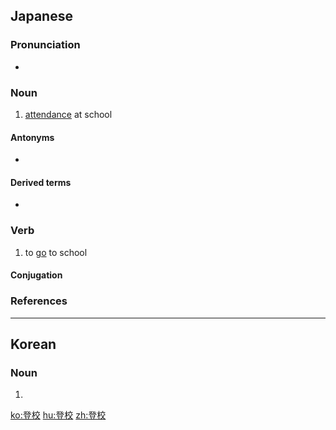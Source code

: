 ==Japanese==
{{ja-kanjitab|とう|こう|yomi=o}}

===Pronunciation===
* {{ja-pron|とうこう|y=o|acc=0|acc_ref=NHK}}

===Noun===
{{ja-noun|とうこう}}

# [[attendance]] at school

====Antonyms====
* {{ja-r|下校|げこう}}

====Derived terms====
* {{ja-r|不登校|ふとうこう}}

===Verb===
{{ja-verb-suru|tr=intrans|とうこう}}

# to [[go]] to school

====Conjugation====
{{ja-suru|とうこう}}

===References===
<references/>
----
==Korean==
{{ko-hanjatab}}

===Noun===
{{ko-noun|hj|hangeul=등교}}

# {{hanja form of|등교}}

[[ko:登校]]
[[hu:登校]]
[[zh:登校]]